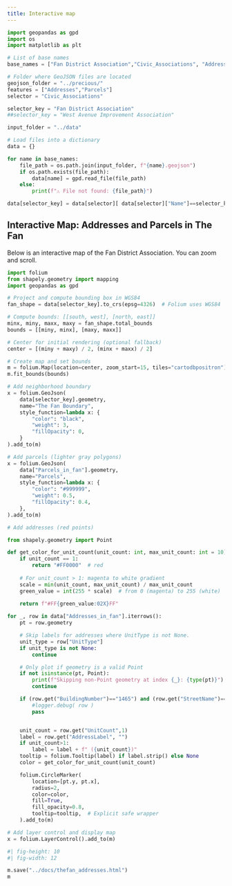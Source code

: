 ```yaml
---
title: Interactive map
---
```



```python

import geopandas as gpd
import os
import matplotlib as plt

# List of base names
base_names = ["Fan District Association","Civic_Associations", "Addresses_in_fan", "Parcels_in_fan"]

# Folder where GeoJSON files are located
geojson_folder = "../precious/"
features = ["Addresses","Parcels"]
selector = "Civic_Associations"

selector_key = "Fan District Association"
##selector_key = "West Avenue Improvement Association"

input_folder = "../data"

# Load files into a dictionary
data = {}

for name in base_names:
    file_path = os.path.join(input_folder, f"{name}.geojson")
    if os.path.exists(file_path):
        data[name] = gpd.read_file(file_path)
    else:
        print(f"⚠️ File not found: {file_path}")

data[selector_key] = data[selector][ data[selector]["Name"]==selector_key]

```

## Interactive Map: Addresses and Parcels in The Fan

Below is an interactive map of the Fan District Association.  You can
zoom and scroll.


```python
import folium
from shapely.geometry import mapping
import geopandas as gpd

# Project and compute bounding box in WGS84
fan_shape = data[selector_key].to_crs(epsg=4326)  # Folium uses WGS84

# Compute bounds: [[south, west], [north, east]]
minx, miny, maxx, maxy = fan_shape.total_bounds
bounds = [[miny, minx], [maxy, maxx]]

# Center for initial rendering (optional fallback)
center = [(miny + maxy) / 2, (minx + maxx) / 2]

# Create map and set bounds
m = folium.Map(location=center, zoom_start=15, tiles="cartodbpositron")
m.fit_bounds(bounds)


```
```python
# Add neighborhood boundary
x = folium.GeoJson(
    data[selector_key].geometry,
    name="The Fan Boundary",
    style_function=lambda x: {
        "color": "black",
        "weight": 3,
        "fillOpacity": 0,
    }
).add_to(m)

```
```python

# Add parcels (lighter gray polygons)
x = folium.GeoJson(
    data["Parcels_in_fan"].geometry,
    name="Parcels",
    style_function=lambda x: {
        "color": "#999999",
        "weight": 0.5,
        "fillOpacity": 0.4,
    },
).add_to(m)

# Add addresses (red points)

```
```python

from shapely.geometry import Point

def get_color_for_unit_count(unit_count: int, max_unit_count: int = 10) -> str:
    if unit_count == 1:
        return "#FF0000"  # red
    
    # For unit_count > 1: magenta to white gradient
    scale = min(unit_count, max_unit_count) / max_unit_count
    green_value = int(255 * scale)  # from 0 (magenta) to 255 (white)
    
    return f"#FF{green_value:02X}FF"

for _, row in data["Addresses_in_fan"].iterrows():
    pt = row.geometry

    # Skip labels for addresses where UnitType is not None.
    unit_type = row["UnitType"]
    if unit_type is not None:
        continue

    # Only plot if geometry is a valid Point
    if not isinstance(pt, Point):
        print(f"Skipping non-Point geometry at index {_}: {type(pt)}")
        continue

    if (row.get("BuildingNumber")=="1465") and (row.get("StreetName")=="Floyd"):
        #logger.debug( row )
        pass


    unit_count = row.get("UnitCount",1)
    label = row.get("AddressLabel", "")
    if unit_count>1:
        label = label + f" ({unit_count})"
    tooltip = folium.Tooltip(label) if label.strip() else None
    color = get_color_for_unit_count(unit_count)

    folium.CircleMarker(
        location=[pt.y, pt.x],
        radius=2,
        color=color,
        fill=True,
        fill_opacity=0.8,
        tooltip=tooltip,  # Explicit safe wrapper
    ).add_to(m)

# Add layer control and display map
x = folium.LayerControl().add_to(m)
```


::: {.column-page-inset-right}
```python
#| fig-height: 10
#| fig-width: 12

m.save("../docs/thefan_addresses.html")
m
```
:::

